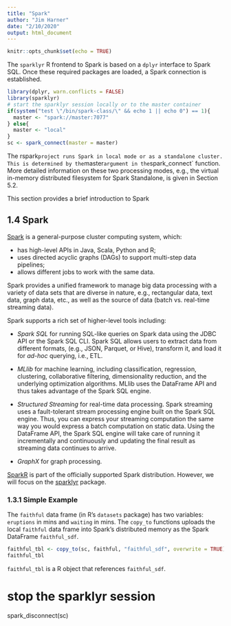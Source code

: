 ```yaml
---
title: "Spark"
author: "Jim Harner"
date: "2/10/2020"
output: html_document
---
```


```r
knitr::opts_chunk$set(echo = TRUE)
```

The `sparklyr` R frontend to Spark is based on a `dplyr` interface to Spark SQL. Once these required packages are loaded, a Spark connection is established.

```r
library(dplyr, warn.conflicts = FALSE)
library(sparklyr)
# start the sparklyr session locally or to the master container
if(system("test \"/bin/spark-class/\" && echo 1 || echo 0") == 1){
  master <- "spark://master:7077"
} else{
  master <- "local"
}
sc <- spark_connect(master = master)
```
The rspark` project runs Spark in local mode or as a standalone cluster. This is determined by the `master` argument in the `spark_connect` function. More detailed information on these two processing modes, e.g., the virtual in-memory distributed filesystem for Spark Standalone, is given in Section 5.2.

This section provides a brief introduction to Spark

## 1.4 Spark

[Spark](http://spark.apache.org/docs/latest/programming-guide.html#overview) is a general-purpose cluster computing system, which:

* has high-level APIs in Java, Scala, Python and R;  
* uses directed acyclic graphs (DAGs) to support multi-step data pipelines;
* allows different jobs to work with the same data.

Spark provides a unified framework to manage big data processing with a variety of data sets that are diverse in nature, e.g., rectangular data, text data, graph data, etc., as well as the source of data (batch vs. real-time streaming data).

Spark supports a rich set of higher-level tools including:   

* *Spark SQL* for running SQL-like queries on Spark data using the JDBC API or the Spark SQL CLI. Spark SQL allows users to extract data from different formats, (e.g., JSON, Parquet, or Hive), transform it, and load it for *ad-hoc* querying, i.e., ETL.

* *MLlib* for machine learning, including classification, regression, clustering, collaborative filtering, dimensionality reduction, and the underlying optimization algorithms. MLlib uses the DataFrame API and thus takes advantage of the Spark SQL engine.

* *Structured Streaming* for real-time data processing. Spark streaming uses a fault-tolerant stream processing engine built on the Spark SQL engine. Thus, you can express your streaming computation the same way you would express a batch computation on static data. Using the DataFrame API, the Spark SQL engine will take care of running it incrementally and continuously and updating the final result as streaming data continues to arrive. 
  
* *GraphX* for graph processing.

[SparkR](https://spark.apache.org/docs/latest/sparkr.html) is part of the officially supported Spark distribution. However, we will focus on the [sparklyr](https://spark.rstudio.com) package.

### 1.3.1 Simple Example

The `faithful` data frame (in R's `datasets` package) has two variables: `eruptions` in mins and `waiting` in mins. The `copy_to` functions uploads the local `faithful` data frame into Spark's distributed memory as the Spark DataFrame `faithful_sdf`.
```r
faithful_tbl <- copy_to(sc, faithful, "faithful_sdf", overwrite = TRUE)
faithful_tbl
```
`faithful_tbl` is a R object that references `faithful_sdf`.

# stop the sparklyr session
spark_disconnect(sc)


